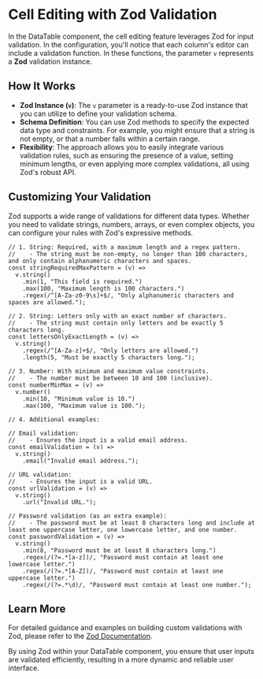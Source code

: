 
<Meta title="Organisms/DataTable/Cell Editing - Validation" />

# Cell Editing with Zod Validation

In the DataTable component, the cell editing feature leverages Zod for input validation. In the configuration, you'll notice that each column's editor can include a validation function. In these functions, the parameter `v` represents a **Zod** validation instance. 

## How It Works

- **Zod Instance (`v`)**: The `v` parameter is a ready-to-use Zod instance that you can utilize to define your validation schema.
- **Schema Definition**: You can use Zod methods to specify the expected data type and constraints. For example, you might ensure that a string is not empty, or that a number falls within a certain range.
- **Flexibility**: The approach allows you to easily integrate various validation rules, such as ensuring the presence of a value, setting minimum lengths, or even applying more complex validations, all using Zod's robust API.

## Customizing Your Validation

Zod supports a wide range of validations for different data types. Whether you need to validate strings, numbers, arrays, or even complex objects, you can configure your rules with Zod's expressive methods.

```tsx
// 1. String: Required, with a maximum length and a regex pattern.
//    - The string must be non-empty, no longer than 100 characters, and only contain alphanumeric characters and spaces.
const stringRequiredMaxPattern = (v) =>
  v.string()
    .min(1, "This field is required.")
    .max(100, "Maximum length is 100 characters.")
    .regex(/^[A-Za-z0-9\s]+$/, "Only alphanumeric characters and spaces are allowed.");

// 2. String: Letters only with an exact number of characters.
//    - The string must contain only letters and be exactly 5 characters long.
const lettersOnlyExactLength = (v) =>
  v.string()
    .regex(/^[A-Za-z]+$/, "Only letters are allowed.")
    .length(5, "Must be exactly 5 characters long.");

// 3. Number: With minimum and maximum value constraints.
//    - The number must be between 10 and 100 (inclusive).
const numberMinMax = (v) =>
  v.number()
    .min(10, "Minimum value is 10.")
    .max(100, "Maximum value is 100.");

// 4. Additional examples:

// Email validation:
//    - Ensures the input is a valid email address.
const emailValidation = (v) =>
  v.string()
    .email("Invalid email address.");

// URL validation:
//    - Ensures the input is a valid URL.
const urlValidation = (v) =>
  v.string()
    .url("Invalid URL.");

// Password validation (as an extra example):
//    - The password must be at least 8 characters long and include at least one uppercase letter, one lowercase letter, and one number.
const passwordValidation = (v) =>
  v.string()
    .min(8, "Password must be at least 8 characters long.")
    .regex(/(?=.*[a-z])/, "Password must contain at least one lowercase letter.")
    .regex(/(?=.*[A-Z])/, "Password must contain at least one uppercase letter.")
    .regex(/(?=.*\d)/, "Password must contain at least one number.");

```

## Learn More

For detailed guidance and examples on building custom validations with Zod, please refer to the [Zod Documentation](https://zod.dev).

By using Zod within your DataTable component, you ensure that user inputs are validated efficiently, resulting in a more dynamic and reliable user interface.
